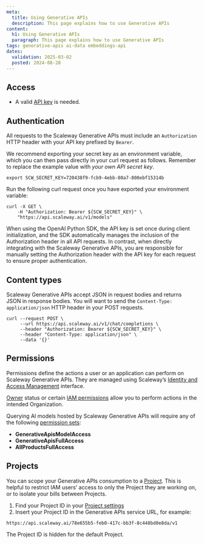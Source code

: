 ```yaml
---
meta:
  title: Using Generative APIs
  description: This page explains how to use Generative APIs
content:
  h1: Using Generative APIs
  paragraph: This page explains how to use Generative APIs
tags: generative-apis ai-data embeddings-api
dates:
  validation: 2025-03-02
  posted: 2024-08-28
---
```


## Access

- A valid [API key](/iam/how-to/create-api-keys/) is needed.

## Authentication

All requests to the Scaleway Generative APIs must include an `Authorization` HTTP header with your API key prefixed by `Bearer`.

We recommend exporting your secret key as an environment variable, which you can then pass directly in your curl request as follows. Remember to replace the example value with *your own API secret key*.

```
export SCW_SECRET_KEY=720438f9-fcb9-4ebb-80a7-808ebf15314b
```

Run the following curl request once you have exported your environment variable:

```
curl -X GET \
    -H "Authorization: Bearer ${SCW_SECRET_KEY}" \
    "https://api.scaleway.ai/v1/models"
```

When using the OpenAI Python SDK, the API key is set once during client initialization, and the SDK automatically manages the inclusion of the Authorization header in all API requests. 
In contrast, when directly integrating with the Scaleway Generative APIs, you are responsible for manually setting the Authorization header with the API key for each request to ensure proper authentication.

## Content types

Scaleway Generative APIs accept JSON in request bodies and returns JSON in response bodies. 
You will want to send the `Content-Type: application/json` HTTP header in your POST requests.

```
curl --request POST \
     --url https://api.scaleway.ai/v1/chat/completions \
     --header "Authorization: Bearer ${SCW_SECRET_KEY}" \
     --header "Content-Type: application/json" \
     --data '{}'
```

## Permissions

Permissions define the actions a user or an application can perform on Scaleway Generative APIs. They are managed using Scaleway’s [Identity and Access Management](/iam/quickstart/) interface.

[Owner](/iam/concepts/#owner) status or certain [IAM permissions](/iam/concepts/#permission) allow you to perform actions in the intended Organization.

Querying AI models hosted by Scaleway Generative APIs will require any of the following [permission sets](/iam/concepts/#permission-set):

- **GenerativeApisModelAccess**
- **GenerativeApisFullAccess**
- **AllProductsFullAccess**

## Projects

You can scope your Generative APIs consumption to a [Project](/iam/concepts/#project). This is helpful to restrict IAM users’ access to only the Project they are working on, or to isolate your bills between Projects.

1. Find your Project ID in your [Project settings](https://console.scaleway.com/project/settings)
2. Insert your Project ID in the Generative APIs service URL, for example:

```
https://api.scaleway.ai/78e655b5-feb0-417c-bb3f-8c448bd0e8da/v1
```

The Project ID is hidden for the default Project.




